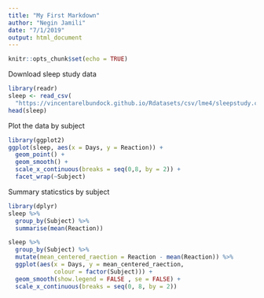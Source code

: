 ```yaml
---
title: "My First Markdown"
author: "Negin Jamili"
date: "7/1/2019"
output: html_document
---
```


```r
knitr::opts_chunk$set(echo = TRUE)
```

Download sleep study data
```r
library(readr)
sleep <- read_csv(
  "https://vincentarelbundock.github.io/Rdatasets/csv/lme4/sleepstudy.csv")
head(sleep)
```

Plot the data by subject
```r
library(ggplot2)
ggplot(sleep, aes(x = Days, y = Reaction)) +
  geom_point() +
  geom_smooth() +
  scale_x_continuous(breaks = seq(0,8, by = 2)) +
  facet_wrap(~Subject)
```

Summary staticstics by subject
```r
library(dplyr)
sleep %>%
  group_by(Subject) %>% 
  summarise(mean(Reaction))
```

```r
sleep %>% 
  group_by(Subject) %>% 
  mutate(mean_centered_raection = Reaction - mean(Reaction)) %>% 
  ggplot(aes(x = Days, y = mean_centered_raection,
             colour = factor(Subject))) +
  geom_smooth(show.legend = FALSE , se = FALSE) +
  scale_x_continuous(breaks = seq(0, 8, by = 2))
  
```